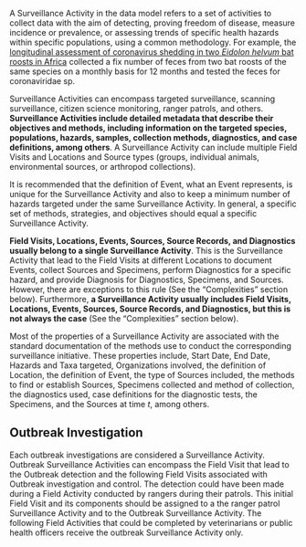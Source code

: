 <!-- # Surveillance Activity {.unnumbered} -->

A Surveillance Activity in the data model refers to a set of activities to collect data with the aim of detecting, proving freedom of disease, measure incidence or prevalence, or assessing trends of specific health hazards within specific populations, using a common methodology. For example, the [longitudinal assessment of coronavirus shedding in two *Eidolon helvum* bat roosts in Africa](https://journals.plos.org/plosone/article?id=10.1371/journal.pone.0274490) collected a fix number of feces from two bat roosts of the same species on a monthly basis for 12 months and tested the feces for coronaviridae sp.

Surveillance Activities can encompass targeted surveillance, scanning surveillance, citizen science monitoring, ranger patrols, and others. **Surveillance Activities include detailed metadata that describe their objectives and methods, including information on the targeted species, populations, hazards, samples, collection methods, diagnostics, and case definitions, among others**. A Surveillance Activity can include multiple Field Visits and Locations and Source types (groups, individual animals, environmental sources, or arthropod collections). 

It is recommended that the definition of Event, what an Event represents, is unique for the Surveillance Activity and also to keep a minimum number of hazards targeted under the same Surveillance Activity. In general, a specific set of methods, strategies, and objectives should equal a specific Surveillance Activity.

**Field Visits, Locations, Events, Sources, Source Records, and Diagnostics usually belong to a single Surveillance Activity**. This is the Surveillance Activity that lead to the Field Visits at different Locations to document Events, collect Sources and Specimens, perform Diagnostics for a specific hazard, and provide Diagnosis for Diagnostics, Specimens, and Sources. However, there are exceptions to this rule (See the "Complexities" section below). Furthermore, **a Surveillance Activity usually includes Field Visits, Locations, Events, Sources, Source Records, and Diagnostics, but this is not always the case** (See the "Complexities" section below).

Most of the properties of a Surveillance Activity are associated with the standard documentation of the methods use to conduct the corresponding surveillance initiative. These properties include, Start Date, End Date, Hazards and Taxa targeted, Organizations involved, the definition of Location, the definition of Event, the type of Sources included, the methods to find or establish Sources, Specimens collected and method of collection, the diagnostics used, case definitions for the diagnostic tests, the Specimens, and the Sources at time *t*, among others.

## Outbreak Investigation

Each outbreak investigations are considered a Surveillance Activity. Outbreak Surveillance Activities can encompass the Field Visit that lead to the Outbreak detection and the following Field Visits associated with Outbreak investigation and control. The detection could have been made during a Field Activity conducted by rangers during their patrols. This initial Field Visit and its components should be assigned to a the ranger patrol Surveillance Activity and to the Outbreak Surveillance Activity. The following Field Activities that could be completed by veterinarians or public health officers receive the outbreak Surveillance Activity only.  
